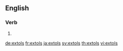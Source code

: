 ==English==

===Verb===
{{head|en|verb form}}

# {{en-third-person singular of|extol}}

[[de:extols]]
[[fr:extols]]
[[ja:extols]]
[[sv:extols]]
[[th:extols]]
[[vi:extols]]